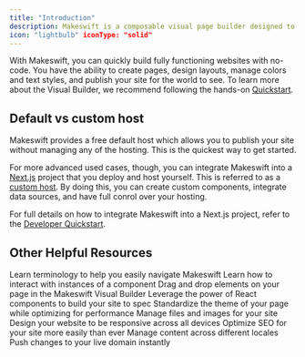```yaml
---
title: "Introduction"
description: Makeswift is a composable visual page builder designed to unlock speed and creativity for marketing teams. 
icon: "lightbulb" iconType: "solid"
---
```


With Makeswift, you can quickly build fully functioning websites with no-code. You have the ability to create pages, design layouts, manage colors and text styles, and publish your site for the world to see. To learn more about the Visual Builder, we recommend following the hands-on [Quickstart](/product/quickstart).

## Default vs custom host

Makeswift provides a free default host which allows you to publish your site without managing any of the hosting. This is the quickest way to get started.

For more advanced used cases, though, you can integrate Makeswift into a [Next.js](https://nextjs.org/) project that you deploy and host yourself. This is referred to as a [custom host](/product/site/hosting#custom-host). By doing this, you can create custom components, integrate data sources, and have full conrol over your hosting.

For full details on how to integrate Makeswift into a Next.js project, refer to the [Developer Quickstart](/developer/quickstart).

## Other Helpful Resources

<CardGroup cols={3}>
  <Card title="Concepts" icon="lightbulb" href="/product/concepts">
    Learn terminology to help you easily navigate Makeswift
  </Card>
  <Card
    title="Visual Builder basics"
    icon="hammer-brush"
    iconType="solid"
    href="/product/builder-basics"
  >
    Learn how to interact with instances of a component
  </Card>
  <Card title="Layout" icon="table-layout" href="/product/layouts">
    Drag and drop elements on your page in the Makeswift Visual Builder
  </Card>
  <Card
    title="Components"
    icon="Cube"
    iconType="solid"
    href="/product/components"
  >
    Leverage the power of React components to build your site to spec
  </Card>
  <Card title="Theming" icon="palette" href="/product/theming">
    Standardize the theme of your page while optimizing for performance
  </Card>
  <Card title="Files" icon="folder-open" href="/product/files">
    Manage files and images for your site
  </Card>
  <Card
    title="Responsive design"
    icon="laptop-mobile"
    iconType="solid"
    href="/product/responsive-design"
  >
    Design your website to be responsive across all devices
  </Card>
  <Card title="SEO" icon="magnifying-glass-chart" href="/product/SEO">
    Optimize SEO for your site more easily than ever
  </Card>
  <Card
    title="Localization"
    icon="map-location-dot"
    href="/product/localization"
  >
    Manage content across different locales
  </Card>
  <Card
    title="Publishing"
    icon="rocket-launch"
    iconType="solid"
    href="/product/publishing"
  >
    Push changes to your live domain instantly
  </Card>
</CardGroup>
